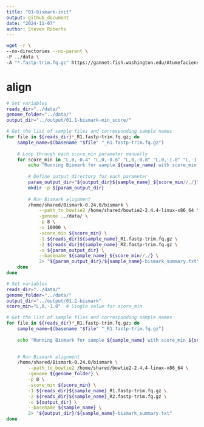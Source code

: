 ```yaml
---
title: "01-bismark-init"
output: github_document
date: "2024-11-07"
author: Steven Roberts
---
```



```bash
wget -r \
--no-directories --no-parent \
-P ../data \
-A "*.fastp-trim.fq.gz" https://gannet.fish.washington.edu/Atumefaciens/gitrepos/project-mytilus-methylation/output/00.10-trimming-fastp-FastQC-MultiQC/trimmed-fastqs/
```






# align

```bash
# Set variables
reads_dir="../data/"
genome_folder="../data/"
output_dir="../output/01.1-bismark-min_score/"

# Get the list of sample files and corresponding sample names
for file in ${reads_dir}*_R1.fastp-trim.fq.gz; do
    sample_name=$(basename "$file" "_R1.fastp-trim.fq.gz")
    
    # Loop through each score_min parameter manually
    for score_min in "L,0,-0.4" "L,0,-0.6" "L,0,-0.8" "L,0,-1.0" "L,-1,-0.6"; do
        echo "Running Bismark for sample ${sample_name} with score_min ${score_min}"
        
        # Define output directory for each parameter
        param_output_dir="${output_dir}${sample_name}_${score_min//,/}"
        mkdir -p ${param_output_dir}
        
        # Run Bismark alignment
        /home/shared/Bismark-0.24.0/bismark \
            --path_to_bowtie2 /home/shared/bowtie2-2.4.4-linux-x86_64 \
            -genome ../data/ \
            -p 8 \
            -u 10000 \
            -score_min ${score_min} \
            -1 ${reads_dir}${sample_name}_R1.fastp-trim.fq.gz \
            -2 ${reads_dir}${sample_name}_R2.fastp-trim.fq.gz \
            -o ${param_output_dir} \
            --basename ${sample_name}_${score_min//,/} \
            2> "${param_output_dir}/${sample_name}-bismark_summary.txt"
    done
done
```





```bash
# Set variables
reads_dir="../data/"
genome_folder="../data/"
output_dir="../output/01.2-bismark"
score_min="L,0,-1.0"  # Single value for score_min

# Get the list of sample files and corresponding sample names
for file in ${reads_dir}*_R1.fastp-trim.fq.gz; do
    sample_name=$(basename "$file" "_R1.fastp-trim.fq.gz")
    
    echo "Running Bismark for sample ${sample_name} with score_min ${score_min}"

    
    # Run Bismark alignment
    /home/shared/Bismark-0.24.0/bismark \
        --path_to_bowtie2 /home/shared/bowtie2-2.4.4-linux-x86_64 \
        -genome ${genome_folder} \
        -p 8 \
        -score_min ${score_min} \
        -1 ${reads_dir}${sample_name}_R1.fastp-trim.fq.gz \
        -2 ${reads_dir}${sample_name}_R2.fastp-trim.fq.gz \
        -o ${output_dir} \
        --basename ${sample_name} \
        2> "${output_dir}/${sample_name}-bismark_summary.txt"
done
```

